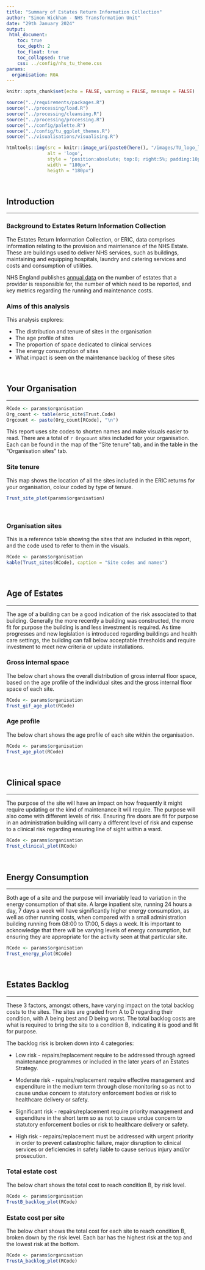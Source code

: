 ```yaml
---
title: "Summary of Estates Return Information Collection"
author: "Simon Wickham - NHS Transformation Unit"
date: "29th January 2024"
output:
 html_document:
    toc: true
    toc_depth: 2
    toc_float: true
    toc_collapsed: true
    css: ../config/nhs_tu_theme.css
params:
  organisation: R0A
---
```


```r
knitr::opts_chunk$set(echo = FALSE, warning = FALSE, message = FALSE)
```

```r
source("../requirements/packages.R")
source("../processing/load.R")
source("../processing/cleansing.R")
source("../processing/processing.R")
source("../config/palette.R")
source("../config/tu_ggplot_themes.R")
source("../visualisations/visualising.R")
```

```r

htmltools::img(src = knitr::image_uri(paste0(here(), "/images/TU_logo_large.png")), 
               alt = 'logo', 
               style = 'position:absolute; top:0; right:5%; padding:10px;',
               width = "180px",
               heigth = "180px")
```

<br/>

## Introduction
***
### Background to Estates Return Information Collection
The Estates Return Information Collection, or ERIC, data comprises information relating to the provision and maintenance of the NHS Estate. These are buildings used to deliver NHS services, such as buildings, maintaining and equipping hospitals, laundry and catering services and costs and consumption of utilities.

NHS England publishes [annual data](https://digital.nhs.uk/data-and-information/publications/statistical/estates-returns-information-collection) on the number of estates that a provider is responsible for, the number of which need to be reported, and key metrics regarding the running and maintenance costs.

### Aims of this analysis
This analysis explores:

* The distribution and tenure of sites in the organisation
* The age profile of sites
* The proportion of space dedicated to clinical services
* The energy consumption of sites
* What impact is seen on the maintenance backlog of these sites

<br/>

## Your Organisation {.tabset .tabset-fade}
***
```r
RCode <- params$organisation
Org_count <- table(eric_site$Trust.Code)
Orgcount <- paste(Org_count[RCode], "\n")
```

This report uses site codes to shorten names and make visuals easier to read. There are a total of `r Orgcount` sites included for your organisation. Each can be found in the map of the "Site tenure" tab, and in the table in the "Organisation sites" tab.

### Site tenure
This map shows the location of all the sites included in the ERIC returns for your organisation, colour coded by type of tenure.
```r
Trust_site_plot(params$organisation)
```

<br/>

### Organisation sites
This is a reference table showing the sites that are included in this report, and the code used to refer to them in the visuals.
```r
RCode <- params$organisation
kable(Trust_sites(RCode), caption = "Site codes and names")
```

<br/>


## Age of Estates {.tabset .tabset-fade}
***
The age of a building can be a good indication of the risk associated to that building. Generally the more recently a building was constructed, the more fit for purpose the building is and less investment is required. As time progresses and new legislation is introduced regarding buildings and health care settings, the building can fall below acceptable thresholds and require investment to meet new criteria or update installations. 

### Gross internal space
The below chart shows the overall distribution of gross internal floor space, based on the age profile of the individual sites and the gross internal floor space of each site.
```r
RCode <- params$organisation
Trust_gif_age_plot(RCode)
```

### Age profile
The below chart shows the age profile of each site within the organisation.
```r
RCode <- params$organisation
Trust_age_plot(RCode)
```

<br/>

## Clinical space
***
The purpose of the site will have an impact on how frequently it might require updating or the kind of maintenance it will require. The purpose will also come with different levels of risk. Ensuring fire doors are fit for purpose in an administration building will carry a different level of risk and expense to a clinical risk regarding ensuring line of sight within a ward.

```r
RCode <- params$organisation
Trust_clinical_plot(RCode)
```

<br/>

## Energy Consumption
***
Both age of a site and the purpose will invariably lead to variation in the energy consumption of that site. A large inpatient site, running 24 hours a day, 7 days a week will have significantly higher energy consumption, as well as other running costs, when compared with a small administration building running from 08:00 to 17:00, 5 days a week. It is important to acknowledge that there will be varying levels of energy consumption, but ensuring they are appropriate for the activity seen at that particular site.

```r
RCode <- params$organisation
Trust_energy_plot(RCode)
```

<br/>

## Estates Backlog {.tabset .tabset-fade}
***
These 3 factors, amongst others, have varying impact on the total backlog costs to the sites. The sites are graded from A to D regarding their condition, with A being best and D being worst. The total backlog costs are what is required to bring the site to a condition B, indicating it is good and fit for purpose. 

The backlog risk is broken down into 4 categories:

- Low risk - repairs/replacement require to be addressed through agreed maintenance programmes or included in the later years of an Estates Strategy.

- Moderate risk - repairs/replacement require effective management and expenditure in the medium term through close monitoring so as not to cause undue concern to statutory enforcement bodies or risk to healthcare delivery or safety.

- Significant risk - repairs/replacement require priority management and expenditure in the short term so as not to cause undue concern to statutory enforcement bodies or risk to healthcare delivery or safety.

- High risk - repairs/replacement must be addressed with urgent priority in order to prevent catastrophic failure, major disruption to clinical services or deficiencies in safety liable to cause serious injury and/or prosecution.

### Total estate cost
The below chart shows the total cost to reach condition B, by risk level.

```r
RCode <- params$organisation
TrustB_backlog_plot(RCode)
```

### Estate cost per site
The below chart shows the total cost for each site to reach condition B, broken down by the risk level. Each bar has the highest risk at the top and the lowest risk at the bottom.

```r
RCode <- params$organisation
TrustA_backlog_plot(RCode)
```

